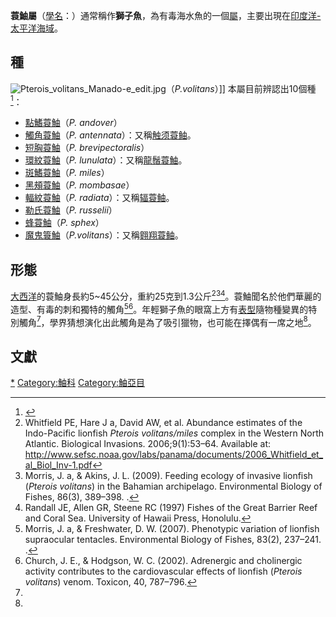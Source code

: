 {{Automatic_taxobox
|image=MC Rotfeuerfisch.jpg
|image_caption=[[觸角蓑鮋|觸角蓑鮋]]（''P. antennata''）
|taxon = Pterois
|authority = [[Lorenz_Oken|Oken]], 1817
|type_species =''[[Pterois_volitans|Pterois volitans]]''
}}
'''蓑鮋屬'''（[[學名|學名]]：{{lang|la|''Pterois''}}）通常稱作'''獅子魚'''，為有毒海水魚的一個[[屬|屬]]，主要出現在[[印度洋-太平洋海域|印度洋-太平洋海域]]。

==種==
[[File:Pterois_volitans_Manado-e_edit.jpg|thumb]]（''P.volitans''）]]
本屬目前辨認出10個種<ref>{{FishBase genus|genus=Pterois|month=6|year=2014}}</ref>：
*[[點鰭蓑鮋|點鰭蓑鮋]]（''P. andover''）
*[[觸角蓑鮋|觸角蓑鮋]]（''P. antennata''）：又稱[[触须蓑鲉|触须蓑鲉]]。
*[[短胸蓑鮋|短胸蓑鮋]]（''P. brevipectoralis''）
*[[環紋蓑鮋|環紋蓑鮋]]（''P. lunulata''）：又稱[[龍鬚蓑鮋|龍鬚蓑鮋]]。
*[[斑鰭蓑鮋|斑鰭蓑鮋]]（''P. miles''）
*[[黑頰蓑鮋|黑頰蓑鮋]]（''P. mombasae''）
*[[輻紋蓑鮋|輻紋蓑鮋]]（''P. radiata''）：又稱[[辐蓑鲉|辐蓑鲉]]。
*[[勒氏蓑鮋|勒氏蓑鮋]]（''P. russelii''）
*[[蜂蓑鮋|蜂蓑鮋]]（''P. sphex''）
*[[魔鬼簑鮋|魔鬼簑鮋]]（''P.volitans''）：又稱[[翱翔蓑鲉|翱翔蓑鲉]]。

==形態==
[[大西洋|大西洋]]的蓑鮋身長約5~45公分，重約25克到1.3公斤<ref name=a>Whitfield PE, Hare J a, David AW, et al. Abundance estimates of the Indo-Pacific lionfish ''Pterois volitans/miles'' complex in the Western North Atlantic. Biological Invasions. 2006;9(1):53–64. Available at: http://www.sefsc.noaa.gov/labs/panama/documents/2006_Whitfield_et_al_Biol_Inv-1.pdf</ref><ref name=c>Morris, J. a, & Akins, J. L. (2009). Feeding ecology of invasive lionfish (''Pterois volitans'') in the Bahamian archipelago. Environmental Biology of Fishes, 86(3), 389–398. {{doi|10.1007/s10641-009-9538-8}}.</ref><ref name=d>Randall JE, Allen GR, Steene RC (1997) Fishes of the Great Barrier Reef and Coral Sea. University of Hawaii Press, Honolulu.</ref>。蓑鮋聞名於他們華麗的造型、有毒的刺和獨特的觸角<ref name=e>Morris, J. a, & Freshwater, D. W. (2007). Phenotypic variation of lionfish supraocular tentacles. Environmental Biology of Fishes, 83(2), 237–241. {{doi|10.1007/s10641-007-9326-2}}.</ref><ref name=f>Church, J. E., & Hodgson, W. C. (2002). Adrenergic and cholinergic activity contributes to the cardiovascular effects of lionfish (''Pterois volitans'') venom. Toxicon, 40, 787–796.</ref>。年輕獅子魚的眼窩上方有[[表型|表型]]隨物種變異的特別觸角<ref name=e/>，學界猜想演化出此觸角是為了吸引獵物，也可能在擇偶有一席之地<ref name=e/>。

==文獻==
{{reflist}}

{{commons|Pterois}}
{{wikispecies|Pterois}}
{{Taxonbar|from=Q475711}}

[[Category:蓑鮋屬|*]]
[[Category:鮋科|Category:鮋科]]
[[Category:鮋亞目|Category:鮋亞目]]